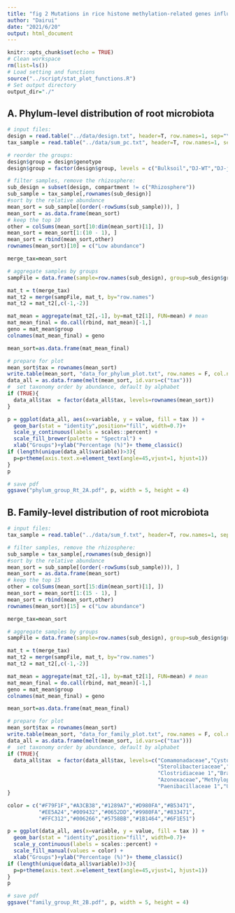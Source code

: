 ```yaml
---
title: "fig 2 Mutations in rice histone methylation-related genes influence the composition of root microbiota at the phylum and family levels."
author: "Dairui"
date: "2021/6/20"
output: html_document
---
```


```r
knitr::opts_chunk$set(echo = TRUE)
# Clean workspace
rm(list=ls()) 
# Load setting and functions
source("../script/stat_plot_functions.R")
# Set output directory
output_dir="./"
```


## A. Phylum-level distribution of root microbiota
```r
# input files:
design = read.table("../data/design.txt", header=T, row.names=1, sep="\t",stringsAsFactors = F)
tax_sample = read.table("../data/sum_pc.txt", header=T, row.names=1, sep="\t", comment.char="") 

# reorder the groups:
design$group = design$genotype
design$group = factor(design$group, levels = c("Bulksoil","DJ-WT","DJ-jmj703","ZH11-WT","ZH11-sdg714","Nip-WT","Nip-dcl3a-1","Nip-dcl3a-3"))

# filter samples, remove the rhizosphere:
sub_design = subset(design, compartment != c("Rhizosphere"))
sub_sample = tax_sample[,rownames(sub_design)]
#sort by the relative abundance
mean_sort = sub_sample[(order(-rowSums(sub_sample))), ]
mean_sort = as.data.frame(mean_sort)
# keep the top 10 
other = colSums(mean_sort[10:dim(mean_sort)[1], ])
mean_sort = mean_sort[1:(10 - 1), ]
mean_sort = rbind(mean_sort,other)
rownames(mean_sort)[10] = c("Low abundance")

merge_tax=mean_sort

# aggregate samples by groups
sampFile = data.frame(sample=row.names(sub_design), group=sub_design$group,row.names = row.names(sub_design))

mat_t = t(merge_tax)
mat_t2 = merge(sampFile, mat_t, by="row.names")
mat_t2 = mat_t2[,c(-1,-2)]

mat_mean = aggregate(mat_t2[,-1], by=mat_t2[1], FUN=mean) # mean
mat_mean_final = do.call(rbind, mat_mean)[-1,]
geno = mat_mean$group
colnames(mat_mean_final) = geno

mean_sort=as.data.frame(mat_mean_final)

# prepare for plot
mean_sort$tax = rownames(mean_sort)
write.table(mean_sort, "data_for_phylum_plot.txt", row.names = F, col.names = T, sep = "\t", quote = F)
data_all = as.data.frame(melt(mean_sort, id.vars=c("tax")))
#  set taxonomy order by abundance, default by alphabet
if (TRUE){
  data_all$tax  = factor(data_all$tax, levels=rownames(mean_sort))
}

p = ggplot(data_all, aes(x=variable, y = value, fill = tax )) + 
  geom_bar(stat = "identity",position="fill", width=0.7)+ 
  scale_y_continuous(labels = scales::percent) + 
  scale_fill_brewer(palette = "Spectral") +
  xlab("Groups")+ylab("Percentage (%)")+ theme_classic()
if (length(unique(data_all$variable))>3){
  p=p+theme(axis.text.x=element_text(angle=45,vjust=1, hjust=1))
}
p

# save pdf
ggsave("phylum_group_Rt_2A.pdf", p, width = 5, height = 4)
```


## B. Family-level distribution of root microbiota
```r
# input files:
tax_sample = read.table("../data/sum_f.txt", header=T, row.names=1, sep="\t", comment.char="") 

# filter samples, remove the rhizosphere:
sub_sample = tax_sample[,rownames(sub_design)]
#sort by the relative abundance
mean_sort = sub_sample[(order(-rowSums(sub_sample))), ]
mean_sort = as.data.frame(mean_sort)
# keep the top 15
other = colSums(mean_sort[15:dim(mean_sort)[1], ])
mean_sort = mean_sort[1:(15 - 1), ]
mean_sort = rbind(mean_sort,other)
rownames(mean_sort)[15] = c("Low abundance")

merge_tax=mean_sort

# aggregate samples by groups
sampFile = data.frame(sample=row.names(sub_design), group=sub_design$group,row.names = row.names(sub_design))

mat_t = t(merge_tax)
mat_t2 = merge(sampFile, mat_t, by="row.names")
mat_t2 = mat_t2[,c(-1,-2)]

mat_mean = aggregate(mat_t2[,-1], by=mat_t2[1], FUN=mean) # mean
mat_mean_final = do.call(rbind, mat_mean)[-1,]
geno = mat_mean$group
colnames(mat_mean_final) = geno

mean_sort=as.data.frame(mat_mean_final)

# prepare for plot
mean_sort$tax = rownames(mean_sort)
write.table(mean_sort, "data_for_family_plot.txt", row.names = F, col.names = T, sep = "\t", quote = F)
data_all = as.data.frame(melt(mean_sort, id.vars=c("tax")))
#  set taxonomy order by abundance, default by alphabet
if (TRUE){
  data_all$tax  = factor(data_all$tax, levels=c("Comamonadaceae","Cystobacterineae","Gallionellaceae",
                                                "Sterolibacteriaceae","Methylococcaceae","Aeromonadaceae",
                                                "Clostridiaceae 1","Bradyrhizobiaceae","Spirochaetaceae",
                                                "Azonexaceae","Methylophilaceae","Chromobacteriaceae",
                                                "Paenibacillaceae 1","Unassigned","Low abundance" ))
}

color = c("#F79F1F","#A3CB38","#1289A7","#D980FA","#B53471",
          "#EE5A24","#009432","#0652DD","#9980FA","#833471",
          "#FFC312","#006266","#5758BB","#1B1464","#6F1E51")

p = ggplot(data_all, aes(x=variable, y = value, fill = tax )) + 
  geom_bar(stat = "identity",position="fill", width=0.7)+ 
  scale_y_continuous(labels = scales::percent) + 
  scale_fill_manual(values = color) +
  xlab("Groups")+ylab("Percentage (%)")+ theme_classic()
if (length(unique(data_all$variable))>3){
  p=p+theme(axis.text.x=element_text(angle=45,vjust=1, hjust=1))
}
p

# save pdf
ggsave("family_group_Rt_2B.pdf", p, width = 5, height = 4)
```

